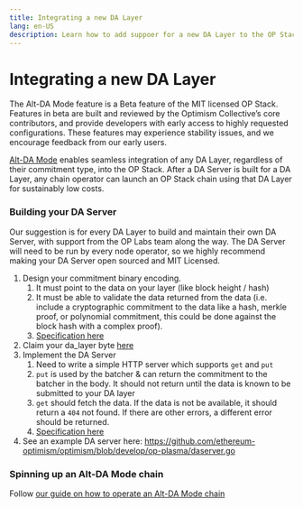 ```yaml
---
title: Integrating a new DA Layer
lang: en-US
description: Learn how to add suppoer for a new DA Layer to the OP Stack
---
```



# Integrating a new DA Layer


<Callout type="warning">
The Alt-DA Mode feature is a Beta feature of the MIT licensed OP Stack. Features in beta are built and reviewed by the Optimism Collective’s core contributors, and provide developers with early access to highly requested configurations. These features may experience stability issues, and we encourage feedback from our early users.
</Callout>

[Alt-DA Mode](pages/stack/protocol/features/alt-da-mode.mdx) enables seamless integration of any DA Layer, regardless of their commitment type, into the OP Stack. After a DA Server is built for a DA Layer, any chain operator can launch an OP Stack chain using that DA Layer for sustainably low costs.

### Building your DA Server
Our suggestion is for every DA Layer to build and maintain their own DA Server, with support from the OP Labs team along the way. The DA Server will need to be run by every node operator, so we highly recommend making your DA Server open sourced and MIT Licensed.

1. Design your commitment binary encoding.
    1. It must point to the data on your layer (like block height / hash)
    2. It must be able to validate the data returned from the data (i.e. include a cryptographic commitment to the data like a hash, merkle proof, or polynomial commitment, this could be done against the block hash with a complex proof).
    3. [Specification here](https://github.com/ethereum-optimism/specs/blob/main/specs/experimental/plasma.md#input-commitment-submission)
2. Claim your da_layer byte [here](https://github.com/ethereum-optimism/specs/discussions/135)
3. Implement the DA Server
    1. Need to write a simple HTTP server which supports `get` and `put`
    2. `put` is used by the batcher & can return the commitment to the batcher in the body. It should not return until the data is known to be submitted to your DA layer
    3. `get` should fetch the data. If the data is not be available, it should return a `404` not found. If there are other errors, a different error should be returned.
    4. [Specification here](https://github.com/ethereum-optimism/specs/blob/main/specs/experimental/plasma.md#da-server)
4. See an example DA server here: https://github.com/ethereum-optimism/optimism/blob/develop/op-plasma/daserver.go

### Spinning up an Alt-DA Mode chain

Follow [our guide on how to operate an Alt-DA Mode chain](pages/builders/chain-operators/management/alt-da-mode.mdx)

